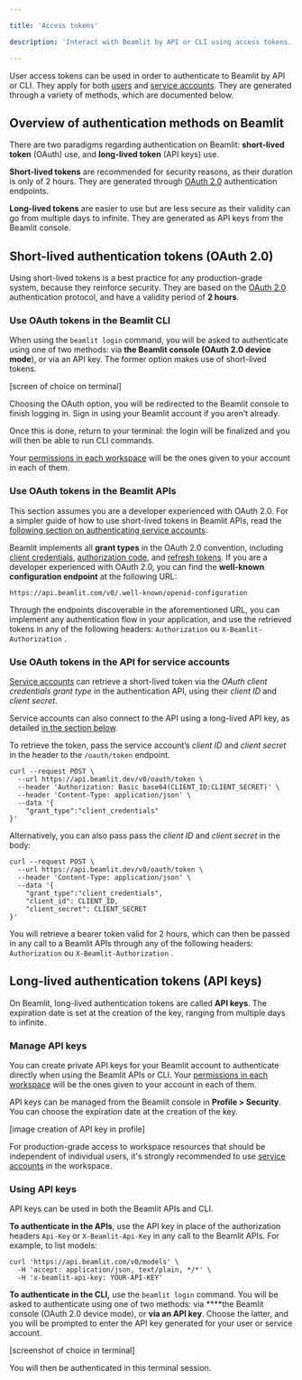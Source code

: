 ```yaml
---

title: 'Access tokens'

description: 'Interact with Beamlit by API or CLI using access tokens.'

---
```


User access tokens can be used in order to authenticate to Beamlit by API or CLI. They apply for both [users](Workspace-access-control.md) and [service accounts](Service-accounts.md). They are generated through a variety of methods, which are documented below.

## Overview of authentication methods on Beamlit

There are two paradigms regarding authentication on Beamlit: **short-lived token** (OAuth) use, and **long-lived token** (API keys) use.

**Short-lived tokens** are recommended for security reasons, as their duration is only of 2 hours. They are generated through [OAuth 2.0](https://oauth.net/2/) authentication endpoints.

**Long-lived tokens** are easier to use but are less secure as their validity can go from multiple days to infinite. They are generated as API keys from the Beamlit console. 

## Short-lived authentication tokens (OAuth 2.0)

Using short-lived tokens is a best practice for any production-grade system, because they reinforce security. They are based on the [OAuth 2.0](https://oauth.net/2/) authentication protocol, and have a validity period of **2 hours**.

### Use OAuth tokens in the Beamlit CLI

When using the `beamlit login` command, you will be asked to authenticate using one of two methods: via **the Beamlit console (OAuth 2.0 device mode**), or via an API key. The former option makes use of short-lived tokens. 

[screen of choice on terminal]

Choosing the OAuth option, you will be redirected to the Beamlit console to finish logging in. Sign in using your Beamlit account if you aren’t already. 

Once this is done, return to your terminal: the login will be finalized and you will then be able to run CLI commands. 

<Tip>Your [permissions in each workspace](Workspace-access-control.md) will be the ones given to your account in each of them.</Tip>

### Use OAuth tokens in the Beamlit APIs

<Note>This section assumes you are a developer experienced with OAuth 2.0. For a simpler guide of how to use short-lived tokens in Beamlit APIs, read the [following section on authenticating service accounts](Access-tokens.md).</Note>

Beamlit implements all **grant types** in the OAuth 2.0 convention, including [client credentials](https://www.oauth.com/oauth2-servers/access-tokens/client-credentials/), [authorization code](https://www.oauth.com/oauth2-servers/access-tokens/authorization-code-request/), and [refresh tokens](https://www.oauth.com/oauth2-servers/access-tokens/refreshing-access-tokens/). If you are a developer experienced with OAuth 2.0, you can find the **well-known configuration endpoint** at the following URL:

```
https://api.beamlit.com/v0/.well-known/openid-configuration
```

Through the endpoints discoverable in the aforementioned URL, you can implement any authentication flow in your application, and use the retrieved tokens in any of the following headers: `Authorization` ou `X-Beamlit-Authorization` .

### Use OAuth tokens in the API for service accounts

[Service accounts](Service-accounts.md) can retrieve a short-lived token via the *OAuth client credentials grant type* in the authentication API, using their *client ID* and *client secret*.

<Info>Service accounts can also connect to the API using a long-lived API key, as detailed [in the section below](Access-tokens.md).</Info>

To retrieve the token, pass the service account’s *client ID* and *client secret* in the header to the `/oauth/token` endpoint.

```
curl --request POST \
  --url https://api.beamlit.dev/v0/oauth/token \
  --header 'Authorization: Basic base64(CLIENT_ID:CLIENT_SECRET)' \
  --header 'Content-Type: application/json' \
  --data '{
	"grant_type":"client_credentials"
}'
```

Alternatively, you can also pass pass the *client ID* and *client secret* in the body:

```
curl --request POST \
  --url https://api.beamlit.dev/v0/oauth/token \
  --header 'Content-Type: application/json' \
  --data '{
	"grant_type":"client_credentials",
    "client_id": CLIENT_ID,
    "client_secret": CLIENT_SECRET
}'
```

You will retrieve a bearer token valid for 2 hours, which can then be passed in any call to a Beamlit APIs through any of the following headers: `Authorization` ou `X-Beamlit-Authorization` .

## Long-lived authentication tokens (API keys)

On Beamlit, long-lived authentication tokens are called **API keys**. The expiration date is set at the creation of the key, ranging from multiple days to infinite.

### Manage API keys

You can create private API keys for your Beamlit account to authenticate directly when using the Beamlit APIs or CLI. Your [permissions in each workspace](Workspace-access-control.md) will be the ones given to your account in each of them.

API keys can be managed from the Beamlit console in **Profile > Security**. You can choose the expiration date at the creation of the key.

[image creation of API key in profile]

For production-grade access to workspace resources that should be independent of individual users, it's strongly recommended to use [service accounts](Service-accounts.md) in the workspace.

### Using API keys

API keys can be used in both the Beamlit APIs and CLI. 

**To authenticate in the APIs**, use the API key in place of the authorization headers `Api-Key` or `X-Beamlit-Api-Key` in any call to the Beamlit APIs. For example, to list models:

```
curl 'https://api.beamlit.com/v0/models' \
  -H 'accept: application/json, text/plain, */*' \
  -H 'x-beamlit-api-key: YOUR-API-KEY'
```

**To authenticate in the CLI,** use the `beamlit login` command. You will be asked to authenticate using one of two methods: via ****the Beamlit console (OAuth 2.0 device mode), or **via an API key**. Choose the latter, and you will be prompted to enter the API key generated for your user or service account.

[screenshot of choice in terminal]

You will then be authenticated in this terminal session.